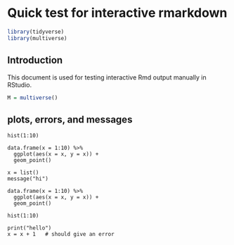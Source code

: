 # Quick test for interactive rmarkdown

```r
library(tidyverse)
library(multiverse)
```

## Introduction

This document is used for testing interactive Rmd output manually in RStudio.

```r
M = multiverse()
```

## plots, errors, and messages

```multiverse
hist(1:10)
```

```multiverse
data.frame(x = 1:10) %>%
  ggplot(aes(x = x, y = x)) +
  geom_point()
```


```multiverse
x = list()
message("hi")

data.frame(x = 1:10) %>%
  ggplot(aes(x = x, y = x)) +
  geom_point()

hist(1:10)

print("hello")
x = x + 1   # should give an error
```
